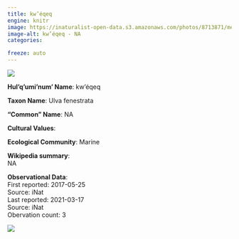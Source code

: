```yaml
---
title: kw’éqeq
engine: knitr
image: https://inaturalist-open-data.s3.amazonaws.com/photos/8713871/medium.jpeg
image-alt: kw’éqeq - NA
categories:

freeze: auto
---
```

![](https://inaturalist-open-data.s3.amazonaws.com/photos/8713871/medium.jpeg){fig-alt="kw’éqeq - NA"}

**Hul'q'umi'num' Name**: kw’éqeq



**Taxon Name**: Ulva fenestrata

**"Common" Name**: NA

**Cultural Values**:  

::: {layout-nrow=1 style="width:60%"}

:::

**Ecological Community**: Marine

**Wikipedia summary**:  
NA

**Observational Data**:   
First reported: 2017-05-25  
Source: iNat  
Last reported: 2021-03-17  
Source: iNat  
Obervation count: 3

![](community_dist.png)
